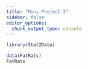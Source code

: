 ```yaml
---
title: "Mini Project 2"
sidebar: false
editor_options: 
  chunk_output_type: console
---
```

```r
library(Stat2Data)
```

```r
data(FatRats)
FatRats
```
